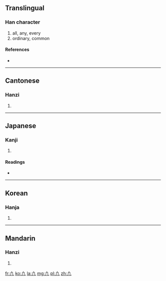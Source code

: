 {{also|几|凡}}
==Translingual==

===Han character===
{{Han char|rn=16|rad=几|as=01|sn=3|four=|canj=竹竹弓 (HHN), X竹竹弓 (XHHN)}}

# all, any, every
# ordinary, common

====References====
* {{Han ref|kx=0134.021|dkj=01740|dj=0299.110|hdz=10276.020|uh=51E2|ud=20962}}

----

==Cantonese==

===Hanzi===
{{yue-hanzi|jyut=|y=faan4}}

# {{defn|lang=yue|sort=几01}}

----

==Japanese==

===Kanji===
{{ja-kanji|grade=|rs=几01}}

# {{defn|lang=ja|sort=几01}}

====Readings====
* {{ja-readings|on=[[ぼん]] (bon), [[はん]] (han)|kun=[[すべて]] (subete), [[およそ]] (oyoso)}}

----

==Korean==

===Hanja===
{{ko-hanja|hangeul=범|rv=beom|mr=pŏm}}

# {{defn|lang=ko|sort=几01}}

----

==Mandarin==

===Hanzi===
{{cmn-hanzi|pin=[[fán]] ([[fan2]])|wg=fan<sup>2</sup>}}

# {{defn|lang=cmn|sort=几01}}

[[fr:凢]]
[[ko:凢]]
[[la:凢]]
[[mg:凢]]
[[pl:凢]]
[[zh:凢]]